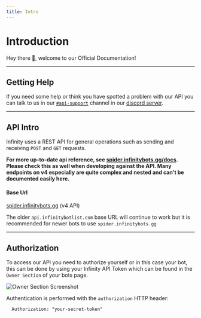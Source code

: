 ```yaml
---
title: Intro
---
```


# Introduction

Hey there 👋, welcome to our Official Documentation!

---

## Getting Help

If you need some help or think you have spotted a problem with our API you can talk to us in our
[`#api-support`](https://discord.com/channels/758641373074423808/826363644295643136) channel in our [discord server](https://infinitybots.gg/discord).

---

## API Intro

Infinity uses a REST API for general operations such as sending and receiving `POST` and `GET` requests.

**For more up-to-date api reference, see [spider.infinitybots.gg/docs](https://spider.infinitybotlist.com). Please check this as well when developing against the API. Many endpoints on v4 especially are quite complex and nested and can't be documented easily here.**

#### Base Url

[spider.infinitybots.gg](https://spider.infinitybots.gg) (v4 API)

The older `api.infinitybotlist.com` base URL will continue to work but it is recommended for newer bots to use `spider.infinitybots.gg`

---

## Authorization

To access our API you need to authorize yourself or in this case your bot, this can be done by using your Infinity API Token which can be found in the `Owner Section` of your bots page.

![Owner Section Screenshot](https://media.discordapp.net/attachments/832011830238248961/871632845821591562/image0.png)

Authentication is performed with the `authorization` HTTP header:

```
  Authorization: "your-secret-token"
```
